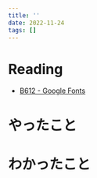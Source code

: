```yaml
---
title: ''
date: 2022-11-24
tags: []
---
```


# Reading
- [B612 - Google Fonts](https://fonts.google.com/specimen/B612?selection.family=Noto+Serif+JP|Playfair+Display&query=B612)

# やったこと

# わかったこと

